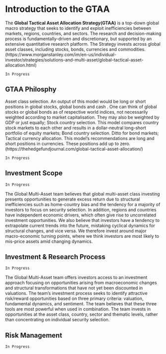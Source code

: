 # Introduction to the GTAA  {-} 

The **Global Tactical Asset Allocation Strategy(GTAA)** is a top-down global macro strategy that seeks to identify and exploit inefficiencies between markets, regions, countries, and sectors. The research and decision-making process is fundamentally-driven and discretionary, but supported by an extensive quantitative research platform. The Strategy invests across global asset classes, including stocks, bonds, currencies and commodities. (https://www.morganstanley.com/im/en-us/individual-investor/strategies/solutions-and-multi-asset/global-tactical-asset-allocation.html)

`In Progress`

## GTAA Philosphy {-} 

Asset class selection. An output of this model would be long or short positions in global stocks, global bonds and cash . One can think of global stocks or global bonds as of respective world indices, not necessarily weighted according to market capitalisation. They may also be weighted by GDP or just equally;
Stock country selection. This model compares country stock markets to each other and results in a dollar-neutral long-short portfolio of equity markets;
Bond country selection. Ditto for bond markets;
Tactical currency allocation. This model's recommendations are long and short positions in currencies. These positions add up to zero.(https://thehedgefundjournal.com/global-tactical-asset-allocation/)

`In Progress`

## Investment Scope {-} 

`In Progress` 

The Global Multi-Asset team believes that global multi-asset class investing presents opportunities to generate excess return due to structural inefficiencies such as home-country bias and the tendency for a majority of investors to focus on security selection. In addition, regions and countries have independent economic drivers, which often give rise to uncorrelated investment opportunities.  We also believe that investors have a tendency to extrapolate current trends into the future, mistaking cyclical dynamics for structural changes, and vice versa.  We therefore invest around major macro-economic turning points, where we think investors are most likely to mis-price assets amid changing dynamics.

## Investment & Research Process {-} 

`In Progress`

The Global Multi-Asset team offers investors access to an investment approach focusing on opportunities arising from macroeconomic changes and structural transformations that have not yet been discounted in valuations. The team’s investment process seeks to identify attractive risk/reward opportunities based on three primary criteria: valuation, fundamental dynamics, and sentiment. The team believes that these three tools are most powerful when used in combination. The team invests in opportunities at the asset class, country, sector and thematic levels, rather than concentrating on individual security selection.  

## Risk Management {-} 

`In Progress`
